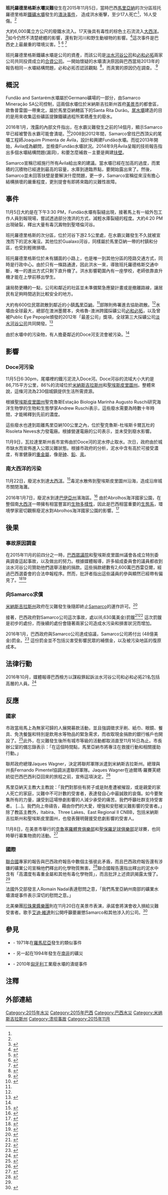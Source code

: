 {{Infobox event
| title = <!-- Title to display, if other than page name -->
| image = Bento Rodrigues, Mariana, Minas Gerais (22828956680).jpg
| image_size = 320px
| image_alt =
| caption = 災難發生後的班托羅德里格斯村莊
| native_name = 
| native_name_lang = 
| english_name = 
| time = 
| duration = 
| date = {{start date|2015|11|05|df=yes}}
| venue = 
| location = 巴西[[馬里亞納|馬里亞納]]
| coordinates = {{Coord|20|12|23.4|S|43|28|01.6|W|display=inline,title}}
| also known as = 
| type = [[水壩潰決事故列表|潰決事件]]
| theme = 
| cause = 還未公開<ref name="aljazeera">{{cite news|url=http://www.aljazeera.com/news/2015/11/dam-burst-mining-site-devastates-brazilian-town-151106022548631.html|title=Dam burst at mining site devastates Brazilian town|accessdate=6 November 2015|date=6 November 2015|work=Al Jazeera English|agency=AFP and Reuters|archive-date=2018-07-19|archive-url=https://web.archive.org/web/20180719181102/https://www.aljazeera.com/news/2015/11/dam-burst-mining-site-devastates-brazilian-town-151106022548631.html|dead-url=no}}</ref>
| first reporter = 
| budget = 
| patron = <!-- or |patrons= -->
| organisers = <!-- or |organizers= -->
| filmed by = 
| participants = {{unbulleted list | Samarco | [[淡水河谷公司|淡水河谷公司]] | [[必和必拓|必和必拓]] }}
| outcome = 
| casualties1 =
| casualties2 =
| casualties3 =
| reported deaths = 17 <ref name="deathsupdated">{{cite news
 |url=http://www.em.com.br/app/noticia/gerais/2015/12/16/interna_gerais,717827/corpo-e-reconhecido-e-numero-de-vitimas-da-tragedia-de-mariana-sobe-pa.shtml
 |title=Corpo é reconhecido e número de vítimas da tragédia de Mariana sobe para 17
 |language=pt
 |trans_title=Corpse is identified and number of casualties in the tragedy in Mariana is updated to 17
 |publisher=Estado de Minas
 |date=2015-12-16
 |accessdate=2015-12-22
 |author=Cristiane Silva
 |archive-date=2016-03-04
 |archive-url=https://web.archive.org/web/20160304110313/http://www.em.com.br/app/noticia/gerais/2015/12/16/interna_gerais,717827/corpo-e-reconhecido-e-numero-de-vitimas-da-tragedia-de-mariana-sobe-pa.shtml
 |dead-url=no
 }}</ref><ref name="deathsupdated2">{{cite news
 |url=http://www.bbc.com/news/business-35158646
 |title=Brazil dam collapse death toll rises to 17, BHP says
 |publisher=[[BBC|BBC]]
 |date=2015-12-22
 |accessdate=2015-12-24
 |archive-date=2017-10-29
 |archive-url=https://web.archive.org/web/20171029124231/http://www.bbc.com/news/business-35158646
 |dead-url=no
 }}</ref>
| reported injuries = 16 <ref name="aljazeera" />
| reported missing = 2 <ref name="deathsupdated" />
| reported property damage = 2個村莊受到影響，<ref name="aljazeera" />200棟房屋毀損<ref name="bloomberg">{{cite news|url=http://www.bloomberg.com/news/articles/2015-11-05/samarco-says-dam-in-brazil-burst-teams-are-working-on-site|title=Dam Owned by Iron-Ore Giants Bursts, Flooding Brazil Valley|accessdate=7 November 2015|date=7 November 2015|work=Bloomberg|author=Willis, Andrew|author2=Stringer, David|archive-date=2018-07-19|archive-url=https://web.archive.org/web/20180719174216/https://www.bloomberg.com/news/articles/2015-11-05/samarco-says-dam-in-brazil-burst-teams-are-working-on-site|dead-url=no}}</ref>
| burial = 
| inquiries = 
| inquest = 
| coroner = 
| arrests = 
| suspects = 
| accused = 
| convicted = 
| charges = 
| verdict = 
| convictions =
| publication bans = 
| litigation = 
| awards = 
| url = 
| blank_label = <!-- or |blank_data= -->
| blank1_label = <!-- or |blank1_data= -->
| blank2_label = <!-- or |blank2_data= -->
| website = <!-- {{URL|example.com}} -->
| notes = 
}}
'''班托羅德里格斯水壩災難'''發生在2015年11月5日，當時巴西[[馬里亞納|馬里亞納]]的次分區班托羅德里格斯[[铁矿|鐵礦]][[水坝|水壩]]發生的[[水壩潰決事故列表|潰決事件]]， 造成洪水衝擊，至少17人死亡<ref name="deathsupdated2" />，16人受傷。<ref name="aljazeera"/>

大約6,000萬立方公尺的廢鐵水流入{{tsl|en|Doce River|多希河}}。17天後具有毒性的棕色土石流流入[[大西洋|大西洋]]。<ref name="aljazeera-reachesatlantic">{{cite news | url=http://www.aljazeera.com/news/2015/11/brazil-dam-bursts-toxic-sludge-151122125732943.html | title=Toxic sludge reaches Atlantic after Brazil dams burst | work=Al Jazeera | date=22 November 2015 | accessdate=30 November 2015 | author=Rifai, Ryan | archive-date=2020-07-29 | archive-url=https://web.archive.org/web/20200729065849/https://www.aljazeera.com/news/2015/11/brazil-dam-bursts-toxic-sludge-151122125732943.html | dead-url=no }}</ref>如今仍然不清楚總體的影響，還有對河川和野生動植物的影響。<ref name="guardian">{{cite web | url = http://www.theguardian.com/business/2015/nov/22/anger-rises-as-brazilian-mine-disaster-threatens-river-and-sea-with-toxic-mud | title = Anger rises as Brazilian mine disaster threatens river and sea with toxic mud | date = 2015-11-22 | access-date = 2015-12-24 | publisher = [[The_Guardian|The Guardian]] | archive-date = 2020-12-09 | archive-url = https://web.archive.org/web/20201209152546/https://www.theguardian.com/business/2015/nov/22/anger-rises-as-brazilian-mine-disaster-threatens-river-and-sea-with-toxic-mud | dead-url = no }}</ref>這次事件是巴西史上最嚴重的環境災害。<ref name="uol-worstenvirodistaster">{{cite news | url=http://tvuol.uol.com.br/video/boechat-mariana-e-a-maior-tragedia-ambiental-do-brasil-04024C9B3162DCB15326 | title=Boechat: Mariana é a maior tragédia ambiental do Brasil | work=TV UOL | date=9 November 2015 | accessdate=30 November 2015 | language=pt | archive-date=2015-12-08 | archive-url=https://web.archive.org/web/20151208100024/http://tvuol.uol.com.br/video/boechat-mariana-e-a-maior-tragedia-ambiental-do-brasil-04024C9B3162DCB15326 | dead-url=no }}</ref>
<ref name="redeangola">{{cite news | url=http://www.redeangola.info/sebastiao-salgado-tem-proposta-para-ajudar-regiao-afectada-pela-maior-tragedia-ambiental-do-brasil/ | title=Acidente na barragem de Samarco é "a maior tragédia ambiental" do Brasil | work=Rede Angola | date=21 November 2015 | accessdate=30 November 2015 | language=pt | archive-date=2016-04-04 | archive-url=https://web.archive.org/web/20160404155553/http://www.redeangola.info/sebastiao-salgado-tem-proposta-para-ajudar-regiao-afectada-pela-maior-tragedia-ambiental-do-brasil/ | dead-url=no }}</ref>
<ref name="elpais">{{cite news | url=http://brasil.elpais.com/brasil/2015/11/17/politica/1447769155_684355.html | title=Sebastião Salgado: "É a maior tragédia ambiental do Brasil. Mas tem solução" | work=El País | date=19 November 2015 | accessdate=30 November 2015 | language=pt | archive-date=2015-11-22 | archive-url=https://web.archive.org/web/20151122004757/http://brasil.elpais.com/brasil/2015/11/17/politica/1447769155_684355.html | dead-url=no }}</ref>

班托羅德里格斯鐵礦水壩是{{tsl|en|Samarco|Samarco}}公司的資產，而該公司是[[淡水河谷公司|淡水河谷公司]]和[[必和必拓|必和必拓]]兩家公司共同投資成立的[[合資公司|合資公司]]。一開始懷疑的水壩潰決原因與巴西當局2013年的報告相同－水壩結構問題，必和必拓否認該觀點  <ref name="smh">{{cite news | url =http://www.smh.com.au/business/mining-and-resources/bhp-billiton-rebuts-dam-report-20151113-gkyjas.html | title =BHP Billiton rebuts Samarco dam report | work =[[The_Sydney_Morning_Herald|The Sydney Morning Herald]] | author =Dunckley, Mathew | date =13 November 2015 | accessdate =13 November 2015 | archive-date =2016-08-10 | archive-url =https://web.archive.org/web/20160810131558/http://www.smh.com.au/business/mining-and-resources/bhp-billiton-rebuts-dam-report-20151113-gkyjas.html | dead-url =no }}</ref>，而真實的原因仍在調查。.<ref name="causes1">{{cite news
| url = http://www.theguardian.com/sustainable-business/2015/nov/25/brazils-mining-tragedy-dam-preventable-disaster-samarco-vale-bhp-billiton
| title = Brazil's mining tragedy: was it a preventable disaster?
| date = 2015-11-25
| accessdate = 2015-12-24
| publisher = [[The_Guardian|The Guardian]]
| archive-date = 2021-02-20
| archive-url = https://web.archive.org/web/20210220202656/https://www.theguardian.com/sustainable-business/2015/nov/25/brazils-mining-tragedy-dam-preventable-disaster-samarco-vale-bhp-billiton
| dead-url = no
}}</ref>

{{Location map
 |Brazil
 | AlternativeMap =
 | label =
 | lat = -20.2065
 | long = -43.4671
 | mark = 
 | marksize =
 | position = top
 | width = 260
 | float = right
 | caption = 班托羅德里格斯位置
 | relief=yes
 }}
<!--目前災害成因仍在調查。事件當下Samarco公司被罰了2億6,500萬元的罰鍰。-->

== 概況 ==

Fundão and Santarém水壩屬於Germano礦場的一部分，由Samarco Mineração SA公司控制，這兩個水壩位於米納斯吉拉斯州首府[[贝洛奥里藏特|美景市]]的都會區，歐魯普雷圖一帶東北，屬於馬里亞納轄區下的Santa Rita Durão。[[Tailings_dam|尾水壩]]建造的目的是用來收集這些礦區提鍊鐵礦過程所累積產生的廢水。

2016年1月，洩露的內部文件指出，在水霸災難發生之前的14個月，顯示Samarco早已經被警告水霸可能會潰堤。<ref name=wsj001>{{cite web
|url = http://www.wsj.com/articles/samarco-warned-of-problems-at-dam-engineer-says-1453093025
|title = Samarco Warned of Problems at Dam, Engineer Says
|publisher = [[The_Wall_Street_Journal|The Wall Street Journal]]
|author = Paul Kiernan
|date = 2016-01-17
|accessdate = 2016-01-22
|archive-date = 2021-02-24
|archive-url = https://web.archive.org/web/20210224153006/https://www.wsj.com/articles/samarco-warned-of-problems-at-dam-engineer-says-1453093025
|dead-url = no
}}</ref>2008到2012年間，Samarco曾找巴西頂尖的尾壩工程師Joaquim Pimenta de Ávila，設計和興建Fundão水壩。而從2013年開始，Ávila成為顧問，並檢查Fundão水壩狀況。2014年9月Ávila呈報的技術報告指出多個水壩結構問題(漏洞)，和要怎麼補救－主要是興建[[扶壁|扶壁]]。

Samarco宣稱已經施行所有Ávila給出來的建議。當水壩已經在加高的過度，而累積的沉積物已經達到最高的容量，水庫到達臨界點，要開始露出來了。然後，Samarco並未回答扶壁是要解決什麼問題，更一步，Samarco宣稱從來沒有擔心結構損壞的嚴重程度，更別提會有即將來臨的災難性故障。

== 事件 ==

11月5日大約是在下午3:30 PM，Fundão水壩有裂縫出現，接著馬上有一組外包工作人員到報現場，嘗試透過部分洩洪的方式，減輕水庫裂縫的程度。大約4:20 PM 出現破裂，釋出大量有毒沉澱物到聖塔倫河谷。

班托羅德里格斯的次分區，位於河谷下游2.5公里處，在水霸災難發生不久就被宣洩而下的泥水淹沒。其他位於Gualaxo河谷，同樣屬於馬里亞納一帶的村鎮和分區，也受到輕微損壞。

班托羅德里格斯位於未有舖面的小路上，也是唯一到其他分區的陸路交通方式，同時是行政中心。由於只有一條路通達，因此洪水一來，導致班托羅德格斯交通中斷，唯一的進出方式只剩下直升機了。洪水影響範圍內有一座學校，老師依靠直升機才能在上學前移出學生。

讓局勢更糟的一點，公司和鄰近的社區並未準備緊急應變計畫或是撤離路線，讓居民有足夠時間逃到比較安全的地方。

大約有600位民眾疏散到鄰近的小鎮[[馬里亞納|馬里亞納]]，<ref name="aljazeera" />部隊則佈署進去協助疏散。<ref name="bloomberg" />水壩由全球最大，總部在澳洲墨爾本，央格魯-澳洲跨國採礦公司[[必和必拓|必和必拓]]，以及曾被Public Eye Pepople頒發的2012年「最差公司」獎項，全球第三大採礦公司[[淡水河谷公司|淡水河谷公司]]共同開發。<ref name=worstcompany>{{cite news | url=http://www.forbes.com/sites/kenrapoza/2012/01/30/worst-company-in-the-world-award-goes-to/ | title='Worst Company In The World' Award Goes To... | work=Forbes | date=30 January 2012 | accessdate=30 November 2015 | author=Rapoza, Kenneth | archive-date=2021-02-05 | archive-url=https://web.archive.org/web/20210205012258/https://www.forbes.com/sites/kenrapoza/2012/01/30/worst-company-in-the-world-award-goes-to/ | dead-url=no }}</ref>

由於水壩中的污染物，有人擔憂鄰近的Doce河支流{{Interlanguage link|pt|Rio Gualaxo do Norte}}會被污染。<ref name="aljazeera" />

== 影響 ==

{{multiple image
 | align     = right
 | direction = vertical
 | width     = 320

 | image1    = Flooding after Bento Rodrigues dam breach.gif
 | caption1  = 災難前後的班托羅德里格斯水壩的衛星圖

 | image2    = Bento Rodrigues, Mariana, Minas Gerais (22828958660).jpg
 | caption2  = 村莊廢墟中被遺棄的車子

 | image3    = Contaminated Rio Doce Water Flows into the Atlantic (23414457121).jpg
 | caption3  = 充滿污泥的Doce河河口

}}

=== Doce河污染 ===

11月5日6:30pm，尾壩裡的鐵污泥流入Doce河。Doce河谷的流域大小大約是86,715平方公里，86%的流域位於[[米納斯吉拉斯州|米納斯吉拉斯州]]和[[聖埃斯皮里圖州|聖埃斯皮里圖州]]。整體來說，這條河流為230個城鎮提供生活所需資源。

根據[[聖埃斯皮里圖州|聖埃斯皮里圖州]]聖克魯斯Estação Biologia Marinha Augusto Ruschi研究海洋生物學的生物和生態學家Andrew Ruschi表示，這些廢水需要為時數十年時間，才能稀釋到先前的濃度。{{citation needed|reason=The citation must be referenced|date=2016-09-20}}

這些廢水也達到距離馬里亞納100公里之內，位於聖克魯斯-杜埃斯卡爾瓦杜的Risoleta Neves水力發電廠。根據營運電廠的公司表示，並未受到廢水影響。

11月9日，瓦拉達里斯州長市宣佈由於Doce河的泥水停止取水。次日，政府由於城市缺水而宣佈進入公眾災難狀態。根據市政府的分析，泥水中含有高於可接受濃度，有害健康的[[重金屬|重金屬]]，像是[[砷|砷]]、[[鉛|鉛]]、[[汞|汞]]。

=== 南大西洋的污染 ===

11月22日，廢泥水到達[[大西洋|大西洋]]。<ref name="abc-mudreachesocean">{{cite news | url=http://www.abc.net.au/news/2015-11-22/brazil-mine-spill-mud-to-hit-atlantic-ocean/6962040 | title=Samarco mine tragedy: Toxic mud from Brazil mine spill reaches Atlantic Ocean | work=ABC News | date=22 November 2015 | accessdate=30 November 2015 | publisher=Australian Broadcasting Corporation | archive-date=2019-07-28 | archive-url=https://web.archive.org/web/20190728134712/https://www.abc.net.au/news/2015-11-22/brazil-mine-spill-mud-to-hit-atlantic-ocean/6962040 | dead-url=no }}</ref>毒泥水散佈到聖埃斯皮里圖州沿海，造成沿岸城市關閉海灘。

2016年1月7日，廢泥水到達[[巴伊亞州|巴伊亞州]]濱海區。<ref name="bahia01">{{cite web
|url = http://www.em.com.br/app/noticia/gerais/2016/01/07/interna_gerais,723031/lama-chega-a-bahia-ameaca-abrolhos-e-trancoso-ibama-notifica-samarco.shtml
|title = Sinais de lama chegam à Bahia, perto de Abrolhos e Trancoso; Ibama notifica Samarco
|language = pt
|trans_title = Remains of mud reach Bahia near Abrolhos and Trancoso; Ibana notifies Samarco
|publisher = [[Estado_de_Minas|Estado de Minas]]
|author = Hédio Júnior
|date = 2016-01-07
|accessdate = 2016-01-08
|archive-date = 2020-07-29
|archive-url = https://web.archive.org/web/20200729044412/https://www.em.com.br/app/noticia/gerais/2016/01/07/interna_gerais,723031/lama-chega-a-bahia-ameaca-abrolhos-e-trancoso-ibama-notifica-samarco.shtml
|dead-url = no
}}</ref>
由於Abrolhos海洋國家公園，在整個南[[大西洋|大西洋]]一帶擁有相當豐富的[[生物多樣性|生物多樣性]]，因此是巴西相當重要的[[海洋生態系統|生態系]]，環境學家密切觀察廢泥水對Abrolhos海洋國家公園的影響。<ref name="abrolhos01">{{cite web
|url = http://blog.turismo.gov.br/pelo-brasil/regi%C3%A3o-norte/par%C3%A1/658-brasil,-um-mundo-em-um-pa%C3%ADs-4.html
|title = Parque Nacional Marinho dos Abrolhos
|language = pt
|trans_title = Abrolhos Marine National Park
|publisher = [[Ministry_of_Tourism_(Brazil)|Brazilian Ministry of Tourism]]
|date = 
|accessdate = 2016-01-08
|archive-date = 2015-07-08
|archive-url = https://web.archive.org/web/20150708054606/http://blog.turismo.gov.br/pelo-brasil/regi%C3%A3o-norte/par%C3%A1/658-brasil,-um-mundo-em-um-pa%C3%ADs-4.html
|dead-url = yes
}}</ref>

== 後果 ==

=== 事故原因調查 ===

在2015年11月的前四分之一時，[[眾議院_(巴西)|巴西眾議院]]和聖埃斯皮里圖州議會各成立特別委員調查這起事故，以及做出的努力。根據媒體報導，許多組成委員會的議員都收到淡水河谷公司贊助他們選舉活動的捐款。這些捐款總數有2,600萬巴西雷亞爾，經過巴西選委會的合法申報程序。然而，批評者指出這些議員的參與顯然已經帶有偏見了。<ref name=doa>{{cite web | url = http://g1.globo.com/espirito-santo/noticia/2015/11/vale-doou-metade-dos-deputados-da-comissao-do-rio-doce.html | title = Vale doou à metade dos deputados da Comissão do Rio Doce. Empresa doou R$388,7 mil para os deputados estaduais da Comissão | trans_title = Vale has donated to half of the deputies of the commission | language = pt | publisher = G1 | date = 2015-11-09 | access-date = 2016-09-21 | archive-date = 2020-07-26 | archive-url = https://web.archive.org/web/20200726201520/http://g1.globo.com/espirito-santo/noticia/2015/11/vale-doou-metade-dos-deputados-da-comissao-do-rio-doce.html | dead-url = no }}</ref><ref name="UOL-N1">{{Cite web |url=http://noticias.uol.com.br/politica/ultimas-noticias/2015/11/14/deputados-que-investigam-barragens-da-samarco-receberam-r-2-milhoes-da-vale.htm |title=UOL Notícias: Deputados que vão apurar tragédia em Mariana receberam R$ 2 milhões da Vale |access-date=2016-09-21 |archive-date=2021-02-11 |archive-url=https://web.archive.org/web/20210211022650/https://noticias.uol.com.br/politica/ultimas-noticias/2015/11/14/deputados-que-investigam-barragens-da-samarco-receberam-r-2-milhoes-da-vale.htm |dead-url=no }}</ref>

=== 向Samarco求償 ===

[[米納斯吉拉斯州|米納斯吉拉斯州]]政府在災難發生後隨即終止[[Samarco|Samarco]]的運作許可。<ref name=bbc02>{{cite news | url = http://www.bbc.com/news/world-latin-america-34772319 | title = Brazil mining company Samarco suspended over dams burst | date = 9 November 2015 | accessdate = 11 November 2015 | work = BBC News | publisher = British Broadcasting Corporation | archive-date = 2020-12-23 | archive-url = https://web.archive.org/web/20201223085300/https://www.bbc.com/news/world-latin-america-34772319 | dead-url = no }}</ref>

接著，巴西政府對Samarco公司這次事故，處以{{BRL|2億5,000萬}}(6,630萬美金)罰鍰<ref name=bbc01>{{cite news
|url = http://www.bbc.com/news/business-34803077
|title = Vale and BHP fined for deadly Brazilian dam burst
|publisher = [[British_Broadcasting_Corporation|British Broadcasting Corporation]]
|work = BBC News
|date = 13 November 2015
|accessdate = 13 November 2015
|archive-date = 2020-11-08
|archive-url = https://web.archive.org/web/20201108092026/https://www.bbc.com/news/business-34803077
|dead-url = no
}}</ref><ref>{{cite web
|url = http://www.tagesschau.de/ausland/brasilien-umwelt-doce-101.html
|title = Eine schlammbraun gewordene Lebensader
|language = de
|trans_title = A mud brown become lifeline
|date = 27 November 2015
|accessdate = 30 November 2015
|archive-date = 2019-06-29
|archive-url = https://web.archive.org/web/20190629022532/https://www.tagesschau.de/ausland/brasilien-umwelt-doce-101.html
|dead-url = no
}}</ref>
這次罰鍰是初步的處份，而後續的處份會隨著兩家公司造成水污染和損害狀況而增加。

2016年1月，巴西政府與Samarco公司達成協議，Samarco公司將付出{{BRL|200億}} (48億美金)罰金。<ref name="cnbc001">{{cite web
|url = http://www.cnbc.com/2016/01/21/samarco-brazil-move-closer-on-48b-dam-disaster-settlement.html
|title = Samarco, Brazil move closer on $4.8B dam-disaster settlement
|publisher = [[CNBC|CNBC]]
|author = 
|date = 2016-01-22
|accessdate = 2016-01-22
|archive-date = 2021-01-25
|archive-url = https://web.archive.org/web/20210125225205/https://www.cnbc.com/2016/01/21/samarco-brazil-move-closer-on-48b-dam-disaster-settlement.html
|dead-url = no
}}</ref>
這份罰金並不包括災害受影響民眾的補償金，以及被污染地區的復原成本。

== 法律行動 ==

2016年10月，媒體報導巴西檢方以謀殺罪起訴淡水河谷公司和必和必拓21名包括高層的人員。<ref>{{cite news|url=https://www.rt.com/business/363625-brazil-charges-mine-collapse/|title=Mining giants face homicide charges over Brazil dam disaster|publisher=RT|date=October 21, 2016|accessdate=October 23, 2016|archive-date=2020-07-26|archive-url=https://web.archive.org/web/20200726201405/https://www.rt.com/business/363625-brazil-charges-mine-collapse/|dead-url=no}}</ref>

== 反應 ==

=== 國家 ===

市政當局馬上為無家可歸的人展開募款活動，並且強調徵求牙刷、紙巾、眼鏡、餐具、免洗餐盤和特別是飲用水等物品的緊急需求，而收取現金捐款的銀行帳戶也開設了。<ref>{{Cite web|title = Prefeitura de Mariana :: Comunicado sobre as doações de donativos|url = http://prefeitura2014.pmmariana.com.br/noticia/2932/prefeitura-organiza-recebimento-de-donativos-para-vitimas|publisher = Prefeitura Municipal de Mariana|accessdate = 13 November 2015|language = pt|deadurl = yes|archiveurl = https://web.archive.org/web/20151109172451/http://prefeitura2014.pmmariana.com.br/noticia/2932/prefeitura-organiza-recebimento-de-donativos-para-vitimas|archivedate = 2015年11月9日}}</ref>此外，在災難發生後所有城市等級的活動都取消直至11月16日為止。市長辦公室的備忘錄表示：「在這個時間點，馬里亞納市將專注在救援行動和相關援助行動。」

聯邦政府總理Jaques Wagner，決定將聯邦軍隊派遣到米納斯吉拉斯州。總理與州長Fernando Pimentel協調派遣聯邦軍隊。Jaques Wagner在迪爾瑪·羅賽芙總統從巴西巴西利亞回來的旅程之前，宣佈這項決定。<ref>{{Cite web|title = Governo garante apoio à cidade mineira de Mariana, inundada por lama após rompimento de barragens|url = http://www.brasil.gov.br/defesa-e-seguranca/2015/11/governo-garante-apoio-a-cidade-mineira-de-mariana-inundada-por-lama-apos-rompimento-de-barragens|work = Portal Brasil|accessdate = 13 November 2015|language = pt|first = |last = |archive-date = 2019-06-09|archive-url = https://web.archive.org/web/20190609191224/http://www.brasil.gov.br/defesa-e-seguranca/2015/11/governo-garante-apoio-a-cidade-mineira-de-mariana-inundada-por-lama-apos-rompimento-de-barragens|dead-url = no}}</ref>

馬里亞納天主教大主教說：「我們對那些有房子或是財產遭被摧毀，或是親愛的家人死亡的家庭，災難中不可計數的受害者，表達發自心中最誠致的哀傷。如今要聚集所有的力量，讓受到這場慘劇影響的人減少承受的痛苦。我們呼籲社群支持受害者。 [...]。我們向上帝禱告，藉由你們的大愛，增強和安慰被災難影響的受害者。」除了教區主教外，Itabira、Three Lakes、East Regional II CNBB，包括米納斯吉拉斯州和聖埃斯皮里圖州，也發表聲明聲援受悲劇影響的受害人。

11月8日，在美景市舉行的[[克魯塞羅體育俱樂部|克魯塞羅體育俱樂部]]和[[聖保羅足球俱樂部|聖保羅足球俱樂部]]足球賽，也同時舉行募集物資的活動。<ref name="otempo-fundraising">{{cite news | url=http://www.otempo.com.br/superfc/cruzeiro-arrecadar%C3%A1-doa%C3%A7%C3%B5es-para-v%C3%ADtimas-de-trag%C3%A9dia-em-mariana-1.1160179 | title=Cruzeiro arrecadará doações para vítimas de tragédia em Mariana | work=O Tempo | date=6 November 2015 | accessdate=30 November 2015 | language=pt | location=[[Greater_Belo_Horizonte|Belo Horizonte]] | archive-date=2018-07-18 | archive-url=https://web.archive.org/web/20180718174752/https://www.otempo.com.br/superfc/cruzeiro-arrecadar%C3%A1-doa%C3%A7%C3%B5es-para-v%C3%ADtimas-de-trag%C3%A9dia-em-mariana-1.1160179 | dead-url=no }}</ref>

=== 國際 ===
[[聯合國|聯合國]]專家的報告與巴西政府報告中數個主張彼此矛盾，而且巴西政府報告還有涉嫌的礦業公司宣稱他們釋出的化學物質無害。<ref name=wp1>{{cite news |url=http://www.wsj.com/articles/brazil-dams-failure-flooded-region-with-toxic-wastes-u-n-report-says-1448494712 |author=Paul Kiernan |title=Brazil Dam’s Failure Flooded Region With Toxic Waste, U.N. Report Says |work=The Wall Street Journal |date=25 November 2015 |accessdate=27 November 2015 |archive-date=2021-02-25 |archive-url=https://web.archive.org/web/20210225053726/https://www.wsj.com/articles/brazil-dams-failure-flooded-region-with-toxic-wastes-u-n-report-says-1448494712 |dead-url=no }}</ref>聯合國報告還指出釋出的泥水中含有「高濃度有毒重金屬和其他有毒化學物質」，而且批評上述資訊揭露太慢了。<ref name=wp1/>

法國外交部發言人Romain Nadal表達慰問之意，「我們馬里亞納州南部的礦業水壩潰堤事件表示深切的慰問之意。」

北美樂團[[珍珠果醬樂團|珍珠果醬樂團]]則在11月20日在美景市表演，承諾會將演會收入損給災難受害者。歌手[[艾迪·維達|艾迪·維達]]則公開呼籲要嚴懲Samarco和其他涉入的公司。<ref name="folha-pearljamjustice">{{cite news | url=http://www1.folha.uol.com.br/internacional/en/culture/2015/11/1709762-pearl-jam-calls-for-justice-in-mariana-and-promises-to-donate-revenue-from-tickets-to-victims.shtml | title=Pearl Jam Calls for Justice in Mariana and Promises to Donate Revenue from Tickets to Victims | work=Folha de S.Paulo | date=23 November 2015 | accessdate=30 November 2015 | archive-date=2021-01-24 | archive-url=https://web.archive.org/web/20210124001401/https://www1.folha.uol.com.br/internacional/en/culture/2015/11/1709762-pearl-jam-calls-for-justice-in-mariana-and-promises-to-donate-revenue-from-tickets-to-victims.shtml | dead-url=no }}</ref>

== 參見 ==

* {{link-en|Certej尾壩潰堤事件|1971 Certej dam failure}} - 1971年在[[羅馬尼亞|羅馬尼亞]]發生的類似事件
* {{link-en|梅里斯普雷特尾礦壩災|Merriespruit tailings dam disaster}} - 另一起在1994年發生在[[南非|南非]]的礦災
* {{link-en|奧伊考氧化鋁工廠事故|Ajka alumina plant accident}} - 2010年[[匈牙利|匈牙利]]工業廢水壩的潰堤事件

== 注釋 ==

{{Reflist|2}}

== 外部連結 ==

{{Commons category|Bento Rodrigues dam disaster}}
{{Portal bar|巴西|環境}}
[[Category:2015年水災|Category:2015年水災]]
[[Category:2015年巴西|Category:2015年巴西]]
[[Category:巴西水災|Category:巴西水災]]
[[Category:米纳斯吉拉斯州|Category:米纳斯吉拉斯州]]
[[Category:溃坝事故|Category:溃坝事故]]
[[Category:2015年11月|Category:2015年11月]]